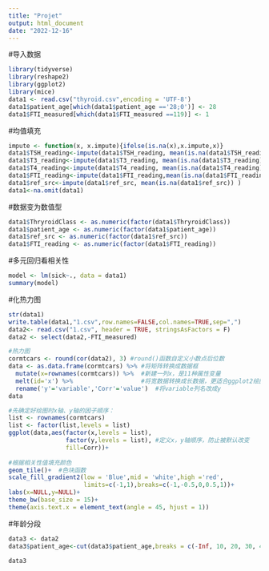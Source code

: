 ```yaml
---
title: "Projet"
output: html_document
date: "2022-12-16"
---
```

#导入数据
```r
library(tidyverse)
library(reshape2)
library(ggplot2)
library(mice)
data1 <- read.csv("thyroid.csv",encoding = 'UTF-8')
data1$patient_age[which(data1$patient_age =='28;0')] <- 28
data1$FTI_measured[which(data1$FTI_measured ==119)] <- 1
```

#均值填充

```r
impute <- function(x, x.impute){ifelse(is.na(x),x.impute,x)}
data1$TSH_reading<-impute(data1$TSH_reading, mean(is.na(data1$TSH_reading)) )
data1$T3_reading<-impute(data1$T3_reading, mean(is.na(data1$T3_reading)) )
data1$T4_reading<-impute(data1$T4_reading, mean(is.na(data1$T4_reading)) )
data1$FTI_reading<-impute(data1$FTI_reading,mean(is.na(data1$FTI_reading))) 
data1$ref_src<-impute(data1$ref_src, mean(is.na(data1$ref_src)) )
data1<-na.omit(data1) 
```
#数据变为数值型
```r
data1$ThryroidClass <- as.numeric(factor(data1$ThryroidClass))
data1$patient_age <- as.numeric(factor(data1$patient_age))
data1$ref_src <- as.numeric(factor(data1$ref_src))
data1$FTI_reading <- as.numeric(factor(data1$FTI_reading))
```


#多元回归看相关性
```r
model <- lm(sick~., data = data1)
summary(model)
```
#化热力图
```r
str(data1)
write.table(data1,"1.csv",row.names=FALSE,col.names=TRUE,sep=",")
data2<- read.csv("1.csv", header = TRUE, stringsAsFactors = F)
data2 <- select(data2,-FTI_measured)
```
```r
#热力图
cormtcars <- round(cor(data2), 3) #round()函数自定义小数点后位数
data <- as.data.frame(cormtcars) %>% #将矩阵转换成数据框
  mutate(x=rownames(cormtcars)) %>%  #新建一列x，是11种属性变量
  melt(id='x') %>%                   #将宽数据转换成长数据，更适合ggplot2绘图
  rename('y'='variable','Corr'='value')  #将variable列名改成y
data
```


```r

#先确定好绘图时x轴、y轴的因子顺序：
list <- rownames(cormtcars)
list <- factor(list,levels = list)
ggplot(data,aes(factor(x,levels = list),
                factor(y,levels = list), #定义x，y轴顺序，防止被默认改变
                fill=Corr))+
  
#根据相关性值填充颜色
geom_tile()+  #色块函数
scale_fill_gradient2(low = 'Blue',mid = 'white',high ='red',
                     limits=c(-1,1),breaks=c(-1,-0.5,0,0.5,1))+
labs(x=NULL,y=NULL)+
theme_bw(base_size = 15)+
theme(axis.text.x = element_text(angle = 45, hjust = 1)) 
```

#年龄分段
```r
data3 <- data2
data3$patient_age<-cut(data3$patient_age,breaks = c(-Inf, 10, 20, 30, 40 ,50 ,60, 70, 80, 90, Inf),labels = c('1-10','11-20','21-30','31-40','41-50','51-60','61-70','71-80','81-90','91-100'))

data3
```




